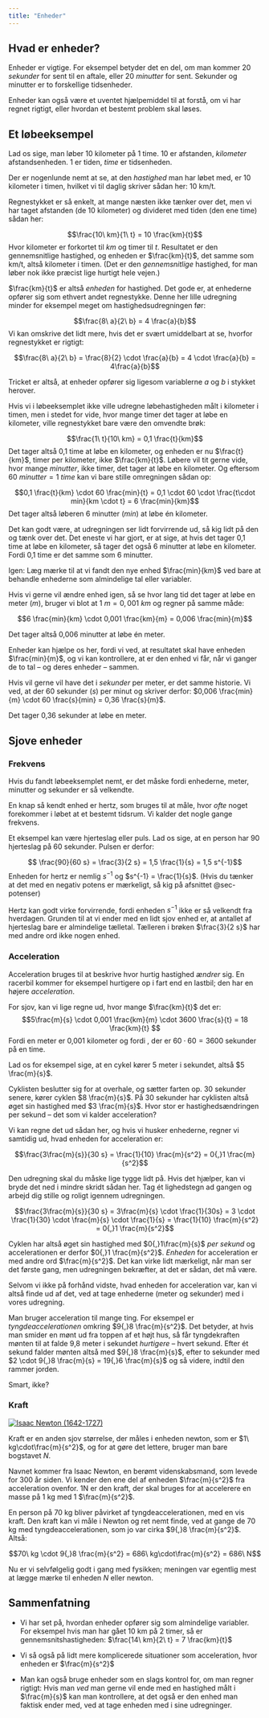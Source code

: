 ```yaml
---
title: "Enheder"
---
```


## Hvad er enheder? {#sec-enheder}

Enheder er vigtige. For eksempel betyder det en del, om man kommer 20 *sekunder* for sent til en aftale, eller 20 *minutter* for sent. Sekunder og minutter er to forskellige tidsenheder. 

Enheder kan også være et uventet hjælpemiddel til at forstå, om vi har regnet rigtigt, eller hvordan et bestemt problem skal løses.

## Et løbeeksempel

Lad os sige, man løber 10 kilometer på 1 time. 10 er afstanden, *kilometer* afstandsenheden. 1 er tiden, *time* er tidsenheden.

Der er nogenlunde nemt at se, at den  *hastighed* man har løbet med, er 10 kilometer i timen, hvilket vi til daglig skriver sådan her: 10 km/t.

Regnestykket er så enkelt, at mange næsten ikke tænker over det, men vi har taget afstanden (de 10 kilometer) og divideret med tiden (den ene time) sådan her:

$$\frac{10\ km}{1\ t} = 10 \frac{km}{t}$$
Hvor kilometer er forkortet til $km$ og timer til $t$. Resultatet er den gennemsnitlige hastighed, og enheden er $\frac{km}{t}$, det samme som km/t, altså kilometer i timen. (Det er den *gennemsnitlige* hastighed, for man løber nok ikke præcist lige hurtigt hele vejen.) 

$\frac{km}{t}$ er altså *enheden* for hastighed. Det gode er, at enhederne opfører sig som ethvert andet regnestykke. Denne her lille udregning minder for eksempel meget om hastighedsudregningen før:

$$\frac{8\ a}{2\ b} = 4 \frac{a}{b}$$
Vi kan omskrive det lidt mere, hvis det er svært umiddelbart at se, hvorfor regnestykket er rigtigt:

$$\frac{8\ a}{2\ b} = \frac{8}{2} \cdot \frac{a}{b} = 4 \cdot \frac{a}{b} = 4\frac{a}{b}$$

Tricket er altså, at enheder opfører sig ligesom variablerne $a$ og $b$ i stykket herover.

Hvis vi i løbeeksemplet ikke ville udregne løbehastigheden målt i kilometer i timen, men i stedet for vide, hvor mange timer det tager at løbe en kilometer, ville regnestykket bare være den omvendte brøk:

$$\frac{1\ t}{10\ km} = 0,1 \frac{t}{km}$$
Det tager altså 0,1 time at løbe en kilometer, og enheden er nu $\frac{t}{km}$, timer per kilometer, ikke $\frac{km}{t}$. Løbere vil tit gerne vide, hvor mange *minutter*, ikke timer, det tager at løbe en kilometer. Og eftersom $60\ minutter = 1\ time$ kan vi bare stille omregningen sådan op:

$$0,1 \frac{t}{km} \cdot 60 \frac{min}{t} = 0,1 \cdot 60 \cdot \frac{t\cdot min}{km \cdot t} = 6 \frac{min}{km}$$
Det tager altså løberen 6 minutter ($min$) at løbe én kilometer.

Det kan godt være, at udregningen ser lidt forvirrende ud, så kig lidt på den og tænk over det. Det eneste vi har gjort, er at sige, at hvis det tager 0,1 time at løbe en kilometer, så tager det også 6 minutter at løbe en kilometer. Fordi 0,1 time er det samme som 6 minutter.   

Igen: Læg mærke til at vi fandt den nye enhed $\frac{min}{km}$ ved bare at behandle enhederne som almindelige tal eller variabler.

Hvis vi gerne vil ændre enhed igen, så se hvor lang tid det tager at løbe en meter ($m$), bruger vi blot at $1\ m = 0,001\ km$ og regner på samme måde:

$$6 \frac{min}{km} \cdot 0,001 \frac{km}{m} = 0,006 \frac{min}{m}$$

Det tager altså 0,006 minutter at løbe én meter.

Enheder kan hjælpe os her, fordi vi ved, at resultatet skal have enheden $\frac{min}{m}$, og vi kan kontrollere, at er den enhed vi får, når vi ganger de to tal -- og deres enheder -- sammen.


Hvis vil gerne vil have det i *sekunder* per meter, er det samme historie. Vi ved, at der 60 sekunder ($s$) per minut og skriver derfor: $0,006 \frac{min}{m} \cdot 60 \frac{s}{min} = 0,36 \frac{s}{m}$.

Det tager 0,36 sekunder at løbe en meter.

## Sjove enheder

### Frekvens

Hvis du fandt løbeeksemplet nemt, er det måske fordi enhederne, meter, minutter og sekunder er så velkendte.

En knap så kendt enhed er hertz, som bruges til at måle, hvor *ofte* noget forekommer i løbet at et bestemt tidsrum. Vi kalder det nogle gange frekvens.

Et eksempel kan være hjerteslag eller puls. Lad os sige, at en person har 90 hjerteslag på 60 sekunder. Pulsen er derfor:

$$ \frac{90}{60 s} = \frac{3}{2 s} = 1,5 \frac{1}{s} = 1,5 s^{-1}$$
Enheden for hertz er nemlig $s^{-1}$ og $s^{-1} = \frac{1}{s}$. (Hvis du tænker at det med en negativ potens er mærkeligt, så kig på afsnittet @sec-potenser)

Hertz kan godt virke forvirrende, fordi enheden $s^{-1}$ ikke er så velkendt fra hverdagen. Grunden til at vi ender med en lidt sjov enhed er, at antallet af hjerteslag bare er almindelige tælletal. Tælleren i brøken $\frac{3}{2 s}$ har med andre ord ikke nogen enhed.

### Acceleration

Acceleration bruges til at beskrive hvor hurtig hastighed *ændrer* sig. En racerbil kommer for eksempel hurtigere op i fart end en lastbil; den har en højere *acceleration*.

[For sjov, kan vi lige regne ud, hvor mange $\frac{km}{t}$ det er: $$5\frac{m}{s} \cdot 0,001  \frac{km}{m} \cdot 3600 \frac{s}{t} = 18 \frac{km}{t} $$ Fordi en meter er 0,001 kilometer og fordi , der er $60 \cdot 60 = 3600$ sekunder på en time.]{.aside}

Lad os for eksempel sige, at en cykel kører 5 meter i sekundet, altså $5 \frac{m}{s}$.

Cyklisten beslutter sig for at overhale, og sætter farten op. 30 sekunder senere, kører cyklen $8 \frac{m}{s}$. På 30 sekunder har cyklisten altså øget sin hastighed med $3 \frac{m}{s}$. Hvor stor er hastighedsændringen per sekund -- det som vi kalder acceleration?

Vi kan regne det ud sådan her, og hvis vi husker enhederne, regner vi samtidig ud, hvad enheden for acceleration er:

$$\frac{3\frac{m}{s}}{30 s} =  \frac{1}{10} \frac{m}{s^2} = 0{,}1 \frac{m}{s^2}$$

Den udregning skal du måske lige tygge lidt på. Hvis det hjælper, kan vi bryde det ned i mindre skridt sådan her. Tag ét lighedstegn ad gangen og arbejd dig stille og roligt igennem udregningen.

$$\frac{3\frac{m}{s}}{30 s} = 3\frac{m}{s} \cdot \frac{1}{30s} = 3 \cdot \frac{1}{30} \cdot \frac{m}{s} \cdot \frac{1}{s} = \frac{1}{10} \frac{m}{s^2} = 0{,}1 \frac{m}{s^2}$$

Cyklen har altså øget sin hastighed med $0{,}1\frac{m}{s}$ *per sekund* og accelerationen er derfor $0{,}1 \frac{m}{s^2}$. *Enheden* for acceleration er med andre ord $\frac{m}{s^2}$. Det kan virke lidt mærkeligt, når man ser det første gang, men udregningen bekræfter, at det er sådan, det må være.

Selvom vi ikke på forhånd vidste, hvad enheden for acceleration var, kan vi altså finde ud af det, ved at tage enhederne (meter og sekunder) med i vores udregning.

Man bruger acceleration til mange ting. For eksempel er *tyngdeaccelerationen* omkring $9{,}8 \frac{m}{s^2}$. Det betyder, at hvis man smider en mønt ud fra toppen af et højt hus, så får tyngdekraften mønten til at falde 9,8 meter i sekundet *hurtigere* -- hvert sekund. Efter ét sekund falder mønten altså med $9{,}8 \frac{m}{s}$, efter to sekunder med $2 \cdot 9{,}8 \frac{m}{s} = 19{,}6 \frac{m}{s}$ og så videre, indtil den rammer jorden.   

Smart, ikke?

### Kraft

::: {.column-margin}
[![Isaac Newton (1642-1727)](https://upload.wikimedia.org/wikipedia/commons/f/f7/Portrait_of_Sir_Isaac_Newton%2C_1689_%28brightened%29.jpg)](https://en.wikipedia.org/wiki/Isaac_Newton)
:::

Kraft er en anden sjov størrelse, der måles i enheden newton, som er $1\ kg\cdot\frac{m}{s^2}$, og for at gøre det lettere, bruger man bare bogstavet $N$.

Navnet kommer fra Isaac Newton, en berømt videnskabsmand, som levede for 300 år siden. Vi kender den ene del af enheden $\frac{m}{s^2}$ fra acceleration ovenfor. 1N er den kraft, der skal bruges for at accelerere en masse på 1 kg med 1 $\frac{m}{s^2}$.

En person på 70 kg bliver påvirket af tyngdeaccelerationen, med en vis kraft. Den kraft kan vi måle i Newton og ret nemt finde, ved at gange de 70 kg med tyngdeaccelerationen, som jo var cirka $9{,}8 \frac{m}{s^2}$. Altså:

$$70\ kg \cdot 9{,}8 \frac{m}{s^2} = 686\ kg\cdot\frac{m}{s^2} = 686\ N$$

Nu er vi selvfølgelig godt i gang med fysikken; meningen var egentlig mest at lægge mærke til enheden $N$ eller newton.

## Sammenfatning

- Vi har set på, hvordan enheder opfører sig som almindelige variabler. For eksempel hvis man har gået 10 km på 2 timer, så er gennemsnitshastigheden: $\frac{14\ km}{2\ t} = 7 \frac{km}{t}$ 

- Vi så også på lidt mere komplicerede situationer som acceleration, hvor enheden er $\frac{m}{s^2}$

- Man kan også bruge enheder som en slags kontrol for, om man regner rigtigt: Hvis man *ved* man gerne vil ende med en hastighed målt i $\frac{m}{s}$ kan man kontrollere, at det også er den enhed man faktisk ender med, ved at tage enheden med i sine udregninger.